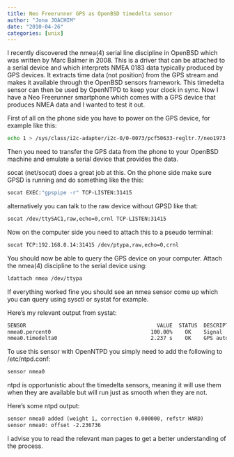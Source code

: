 ```yaml
---
title: Neo Freerunner GPS as OpenBSD timedelta sensor
author: "Jona JOACHIM"
date: "2010-04-26"
categories: [unix]
---
```


I recently discovered the nmea(4) serial line discipline in OpenBSD which was
written by Marc Balmer in 2008.
This is a driver that can be attached to a serial device and which interprets
NMEA 0183 data typically produced by GPS devices. It extracts time data (not
position) from the GPS stream and makes it available through the OpenBSD sensors
framework. This timedelta sensor can then be used by OpenNTPD to keep your clock
in sync.
Now I have a Neo Freerunner smartphone which comes with a GPS device that
produces NMEA data and I wanted to test it out.

First of all on the phone side you have to power on the GPS device, for example
like this:

```bash
echo 1 > /sys/class/i2c-adapter/i2c-0/0-0073/pcf50633-regltr.7/neo1973-pm-gps.0/power_on
```

Then you need to transfer the GPS data from the phone to your OpenBSD machine
and emulate a serial device that provides the data.

socat (net/socat) does a great job at this.
On the phone side make sure GPSD is running and do something like the
this:

```bash
socat EXEC:"gpspipe -r" TCP-LISTEN:31415
```

alternatively you can talk to the raw device without GPSD like that:

```bash
socat /dev/ttySAC1,raw,echo=0,crnl TCP-LISTEN:31415
```

Now on the computer side you need to attach this to a pseudo terminal:

```bash
socat TCP:192.168.0.14:31415 /dev/ptypa,raw,echo=0,crnl
```

You should now be able to query the GPS device on your computer. Attach the
nmea(4) discipline to the serial device using:

```bash
ldattach nmea /dev/ttypa
```

If everything worked fine you should see an nmea sensor come up which you can
query using sysctl or systat for example.

Here's my relevant output from systat:

```default
SENSOR                                          VALUE  STATUS  DESCRIPTION
nmea0.percent0                                100.00%    OK    Signal
nmea0.timedelta0                              2.237 s    OK    GPS autonomous
```

To use this sensor with OpenNTPD you simply need to add the following to
/etc/ntpd.conf:

```default
sensor nmea0
```

ntpd is opportunistic about the timedelta sensors, meaning it will use them when
they are available but will run just as smooth when they are not.

Here's some ntpd output:

```default
sensor nmea0 added (weight 1, correction 0.000000, refstr HARD)
sensor nmea0: offset -2.236736
```

I advise you to read the relevant man pages to get a better understanding of the
process.